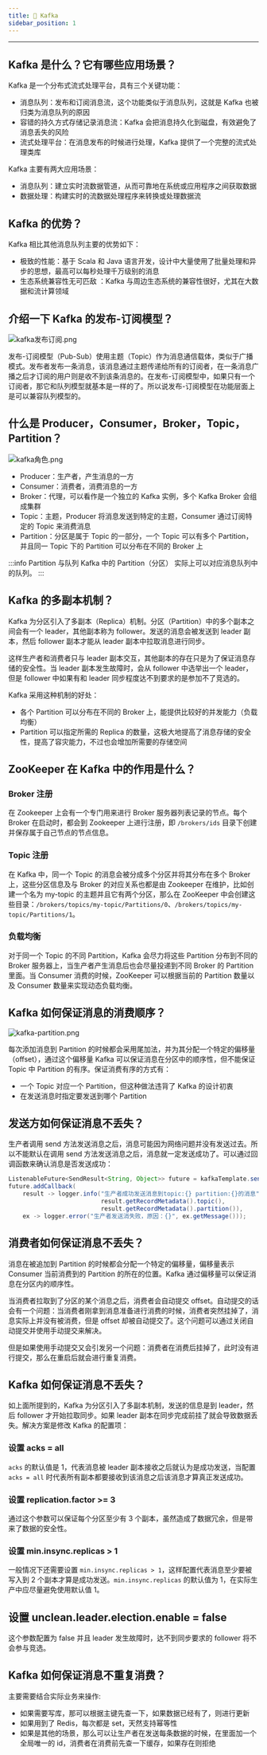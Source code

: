 ```yaml
---
title: 🚀 Kafka
sidebar_position: 1
---
```


----

## Kafka 是什么？它有哪些应用场景？

Kafka 是一个分布式流式处理平台，具有三个关键功能：

- 消息队列：发布和订阅消息流，这个功能类似于消息队列，这就是 Kafka 也被归类为消息队列的原因
- 容错的持久方式存储记录消息流：Kafka 会把消息持久化到磁盘，有效避免了消息丢失的风险
- 流式处理平台：在消息发布的时候进行处理，Kafka 提供了一个完整的流式处理类库

Kafka 主要有两大应用场景：

- 消息队列：建立实时流数据管道，从而可靠地在系统或应用程序之间获取数据
- 数据处理：构建实时的流数据处理程序来转换或处理数据流

## Kafka 的优势？

Kafka 相比其他消息队列主要的优势如下：

- 极致的性能：基于 Scala 和 Java 语言开发，设计中大量使用了批量处理和异步的思想，最高可以每秒处理千万级别的消息
- 生态系统兼容性无可匹敌 ：Kafka 与周边生态系统的兼容性很好，尤其在大数据和流计算领域

## 介绍一下 Kafka 的发布-订阅模型？

![kafka发布订阅.png](https://i.loli.net/2021/08/01/Vg5CxKd7vTAR9hz.png)

发布-订阅模型（Pub-Sub）使用主题（Topic）作为消息通信载体，类似于广播模式。发布者发布一条消息，该消息通过主题传递给所有的订阅者，在一条消息广播之后才订阅的用户则是收不到该条消息的。在发布-订阅模型中，如果只有一个订阅者，那它和队列模型就基本是一样的了。所以说发布-订阅模型在功能层面上是可以兼容队列模型的。

## 什么是 Producer，Consumer，Broker，Topic，Partition？

![kafka角色.png](https://i.loli.net/2021/08/01/9wXLUKRDdFWfSng.png)

- Producer：生产者，产生消息的一方
- Consumer：消费者，消费消息的一方
- Broker：代理，可以看作是一个独立的 Kafka 实例，多个 Kafka Broker 会组成集群
- Topic：主题，Producer 将消息发送到特定的主题，Consumer 通过订阅特定的 Topic 来消费消息
- Partition：分区是属于 Topic 的一部分，一个 Topic 可以有多个 Partition，并且同一 Topic 下的 Partition 可以分布在不同的 Broker 上

:::info Partition 与队列
Kafka 中的 Partition（分区） 实际上可以对应消息队列中的队列。
:::

## Kafka 的多副本机制？

Kafka 为分区引入了多副本（Replica）机制。分区（Partition）中的多个副本之间会有一个 leader，其他副本称为 follower。发送的消息会被发送到 leader 副本，然后 follower 副本才能从 leader 副本中拉取消息进行同步。

这样生产者和消费者只与 leader 副本交互，其他副本的存在只是为了保证消息存储的安全性。当 leader 副本发生故障时，会从 follower 中选举出一个 leader，但是 follower 中如果有和 leader 同步程度达不到要求的是参加不了竞选的。

Kafka 采用这种机制的好处：

- 各个 Partition 可以分布在不同的 Broker 上，能提供比较好的并发能力（负载均衡）
- Partition 可以指定所需的 Replica 的数量，这极大地提高了消息存储的安全性，提高了容灾能力，不过也会增加所需要的存储空间

## ZooKeeper 在 Kafka 中的作用是什么？

### Broker 注册

在 Zookeeper 上会有一个专门用来进行 Broker 服务器列表记录的节点。每个 Broker 在启动时，都会到 Zookeeper 上进行注册，即 `/brokers/ids` 目录下创建并保存属于自己节点的节点信息。

### Topic 注册

在 Kafka 中，同一个 Topic 的消息会被分成多个分区并将其分布在多个 Broker 上，这些分区信息及与 Broker 的对应关系也都是由 Zookeeper 在维护，比如创建一个名为 my-topic 的主题并且它有两个分区，那么在 ZooKeeper 中会创建这些目录：`/brokers/topics/my-topic/Partitions/0`、`/brokers/topics/my-topic/Partitions/1`。

### 负载均衡

对于同一个 Topic 的不同 Partition，Kafka 会尽力将这些 Partition 分布到不同的 Broker 服务器上，当生产者产生消息后也会尽量投递到不同 Broker 的 Partition 里面。当 Consumer 消费的时候，ZooKeeper 可以根据当前的 Partition 数量以及 Consumer 数量来实现动态负载均衡。

## Kafka 如何保证消息的消费顺序？

![kafka-partition.png](https://i.loli.net/2021/08/01/cJOGZNY9UIB4q8K.png)

每次添加消息到 Partition 的时候都会采用尾加法，并为其分配一个特定的偏移量（offset），通过这个偏移量 Kafka 可以保证消息在分区中的顺序性，但不能保证 Topic 中 Partition 的有序。保证消费有序的方式有：

- 一个 Topic 对应一个 Partition，但这种做法违背了 Kafka 的设计初衷
- 在发送消息时指定要发送到哪个 Partition

## 发送方如何保证消息不丢失？

生产者调用 send 方法发送消息之后，消息可能因为网络问题并没有发送过去。所以不能默认在调用 send 方法发送消息之后，消息就一定发送成功了。可以通过回调函数来确认消息是否发送成功：

```java
ListenableFuture<SendResult<String, Object>> future = kafkaTemplate.send(topic, o);
future.addCallback(
    result -> logger.info("生产者成功发送消息到topic:{} partition:{}的消息", 
                          result.getRecordMetadata().topic(), 
                          result.getRecordMetadata().partition()),
    ex -> logger.error("生产者发送消失败，原因：{}", ex.getMessage()));
```

## 消费者如何保证消息不丢失？

消息在被追加到 Partition 的时候都会分配一个特定的偏移量，偏移量表示 Consumer 当前消费到的 Partition 的所在的位置。Kafka 通过偏移量可以保证消息在分区内的顺序性。

当消费者拉取到了分区的某个消息之后，消费者会自动提交 offset。自动提交的话会有一个问题：当消费者刚拿到消息准备进行消费的时候，消费者突然挂掉了，消息实际上并没有被消费，但是 offset  却被自动提交了。这个问题可以通过关闭自动提交并使用手动提交来解决。

但是如果使用手动提交又会引发另一个问题：消费者在消费后挂掉了，此时没有进行提交，那么在重启后就会进行重复消费。

## Kafka 如何保证消息不丢失？

如上面所提到的，Kafka 为分区引入了多副本机制，发送的信息是到 leader，然后 follower 才开始拉取同步。如果 leader 副本在同步完成前挂了就会导致数据丢失。解决方案是修改 Kafka 的配置项：

### 设置 acks = all

`acks` 的默认值是 1，代表消息被 leader 副本接收之后就认为是成功发送，当配置 `acks = all` 时代表所有副本都要接收到该消息之后该消息才算真正发送成功。

### 设置 replication.factor >= 3

通过这个参数可以保证每个分区至少有 3 个副本，虽然造成了数据冗余，但是带来了数据的安全性。

### 设置 min.insync.replicas > 1

一般情况下还需要设置 `min.insync.replicas > 1`，这样配置代表消息至少要被写入到 2 个副本才算是成功发送。`min.insync.replicas` 的默认值为 1，在实际生产中应尽量避免使用默认值 1。

## 设置 unclean.leader.election.enable = false

这个参数配置为 false 并且 leader 发生故障时，达不到同步要求的 follower 将不会参与竞选。

## Kafka 如何保证消息不重复消费？

主要需要结合实际业务来操作:

- 如果需要写库，那可以根据主键先查一下，如果数据已经有了，则进行更新
- 如果用到了 Redis，每次都是 set，天然支持幂等性
- 如果是其他的场景，那么可以让生产者在发送每条数据的时候，在里面加一个全局唯一的 id，消费者在消费前先查一下缓存，如果存在则拒绝
